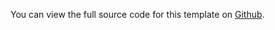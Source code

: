 You can view the full source code for this template on [Github](https://github.com/steelthreads/agds-next/blob/main/example-site/pages/subcategory.tsx).
